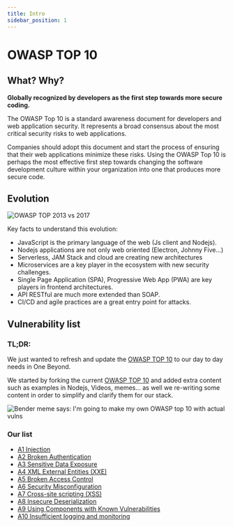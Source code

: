 ```yaml
---
title: Intro
sidebar_position: 1
---
```


# OWASP TOP 10

## What? Why?

**Globally recognized by developers as the first step towards more secure coding.**

The OWASP Top 10 is a standard awareness document for developers and web application security. It represents a broad consensus about the most critical security risks to web applications.

Companies should adopt this document and start the process of ensuring that their web applications minimize these risks. Using the OWASP Top 10 is perhaps the most effective first step towards changing the software development culture within your organization into one that produces more secure code.

## Evolution

![OWASP TOP 2013 vs 2017](/img/owasp_evolution.png)

Key facts to understand this evolution:

- JavaScript is the primary language of the web (Js client and Nodejs).
- Nodejs applications are not only web oriented (Electron, Johnny Five...)
- Serverless, JAM Stack and cloud are creating new architectures
- Microservices are a key player in the ecosystem with new security challenges.
- Single Page Application (SPA), Progressive Web App (PWA) are key players in frontend architectures.
- API RESTful are much more extended than SOAP.
- CI/CD and agile practices are a great entry point for attacks.

## Vulnerability list

### TL;DR:

We just wanted to refresh and update the [OWASP TOP 10](https://owasp.org/www-project-top-ten/) to our day to day needs in One Beyond.

We started by forking the current [OWASP TOP 10](https://owasp.org/www-project-top-ten/) and added extra content such as examples in Nodejs, Videos, memes... as well we re-writing some content in order to simplify and clarify them for our stack.

![Bender meme says: I'm going to make my own OWASP top 10 with actual vulns](/img/meme_01.jpg)

### Our list

- [A1 Injection](/owasp-top-10/a1_injection)
- [A2 Broken Authentication](/owasp-top-10/a2_broken_authentication)
- [A3 Sensitive Data Exposure](/owasp-top-10/a3_sensitive_data_exposure)
- [A4 XML External Entities (XXE)](/owasp-top-10/a4_xml_external_entities_xxe)
- [A5 Broken Access Control](/owasp-top-10/a5_broken_access_control)
- [A6 Security Misconfiguration](/owasp-top-10/a6_security_misconfiguration)
- [A7 Cross-site scripting (XSS)](/owasp-top-10/a7_cross-site_scripting_xss)
- [A8 Insecure Deserialization](/owasp-top-10/a8_insecure_deserialization)
- [A9 Using Components with Known Vulnerabilities](/owasp-top-10/a9_using_components_with_known_vulnerabilities)
- [A10 Insufficient logging and monitoring](/owasp-top-10/a10_insufficient_logging_and_monitoring)
